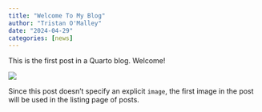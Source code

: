 ```yaml
---
title: "Welcome To My Blog"
author: "Tristan O'Malley"
date: "2024-04-29"
categories: [news]
---
```


This is the first post in a Quarto blog. Welcome!

![](thumbnail.jpg)

Since this post doesn't specify an explicit `image`, the first image in the post will be used in the listing page of posts.
